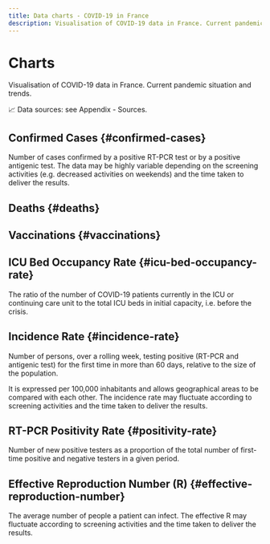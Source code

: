 ```yaml
---
title: Data charts - COVID-19 in France
description: Visualisation of COVID-19 data in France. Current pandemic situation and trends.
---
```



<h1 className="pages--h1">Charts</h1>

<p className="subtitle">Visualisation of COVID-19 data in France. Current pandemic situation and trends.</p>

<div className="comment--translc_gray">
  📈 Data sources: see <Link to="/digest/sources">Appendix - Sources</Link>.
</div>

## Confirmed Cases {#confirmed-cases}

Number of cases confirmed by a positive RT-PCR test or by a positive antigenic test. The data may be highly variable depending on the screening activities (e.g. decreased activities on weekends) and the time taken to deliver the results.

<CasesTrend dateFmt="d/m" />

## Deaths {#deaths}

<DeathsTrend dateFmt="d/m" />

## Vaccinations {#vaccinations}

<VacDashboard dateFmt="d/m" />

## ICU Bed Occupancy Rate {#icu-bed-occupancy-rate}

The ratio of the number of COVID-19 patients currently in the ICU or continuing care unit to the total ICU beds in initial capacity, i.e. before the crisis.

<IcuOccupRTrend dateFmt="d/m" />

## Incidence Rate {#incidence-rate}

Number of persons, over a rolling week, testing positive (RT-PCR and antigenic test) for the first time in more than 60 days, relative to the size of the population.

It is expressed per 100,000 inhabitants and allows geographical areas to be compared with each other. The incidence rate may fluctuate according to screening activities and the time taken to deliver the results.

<IncidRTrend dateFmt="d/m" />

## RT-PCR Positivity Rate {#positivity-rate}

Number of new positive testers as a proportion of the total number of first-time positive and negative testers in a given period.

<PosRTrend dateFmt="d/m" />

## Effective Reproduction Number (R) {#effective-reproduction-number}

The average number of people a patient can infect. The effective R may fluctuate according to screening activities and the time taken to deliver the results.

<RTrend dateFmt="d/m" />
